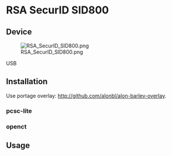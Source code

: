 = RSA SecurID SID800 =

== Device ==

[[File:RSA_SecurID_SID800.png]]

USB
{{Codeline|<pre>
15e1:2007 RSA RSA SecurID (R) Authenticator
</pre>}}

== Installation ==

Use portage overlay: [http://github.com/alonbl/alon-barlev-overlay http://github.com/alonbl/alon-barlev-overlay].

=== pcsc-lite ===

{{Root|emerge sys-apps/pcsc-lite app-crypt/RSA_SecurID_getpasswd}}

{{Root|/etc/init.d/pcscd start}}

=== openct ===

{{Root|emerge dev-libs/openct app-crypt/RSA_SecurID_getpasswd-openct}}

{{Root|/etc/init.d/openct start}}

== Usage ==

{{Command|RSA_SecurID_getpasswd
<pre>123456</pre>}}